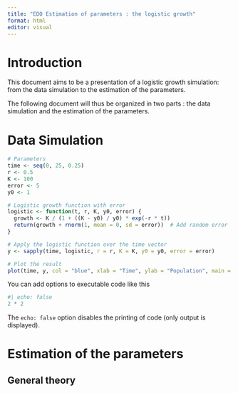 ```yaml
---
title: "EDO Estimation of parameters : the logistic growth"
format: html
editor: visual
---
```


# Introduction


This document aims to be a presentation of a logistic growth simulation: from the data simulation to the estimation of the parameters.

The following document will thus be organized in two parts : the data simulation and the estimation of the parameters.

# Data Simulation

```r
# Parameters
time <- seq(0, 25, 0.25)
r <- 0.5
K <- 100
error <- 5
y0 <- 1

# Logistic growth function with error
logistic <- function(t, r, K, y0, error) {
  growth <- K / (1 + ((K - y0) / y0) * exp(-r * t))
  return(growth + rnorm(1, mean = 0, sd = error))  # Add random error
}

# Apply the logistic function over the time vector
y <- sapply(time, logistic, r = r, K = K, y0 = y0, error = error)

# Plot the result
plot(time, y, col = "blue", xlab = "Time", ylab = "Population", main = "Logistic Growth with Error")
```

You can add options to executable code like this

```r
#| echo: false
2 * 2
```

The `echo: false` option disables the printing of code (only output is displayed).

# Estimation of the parameters

## General theory
